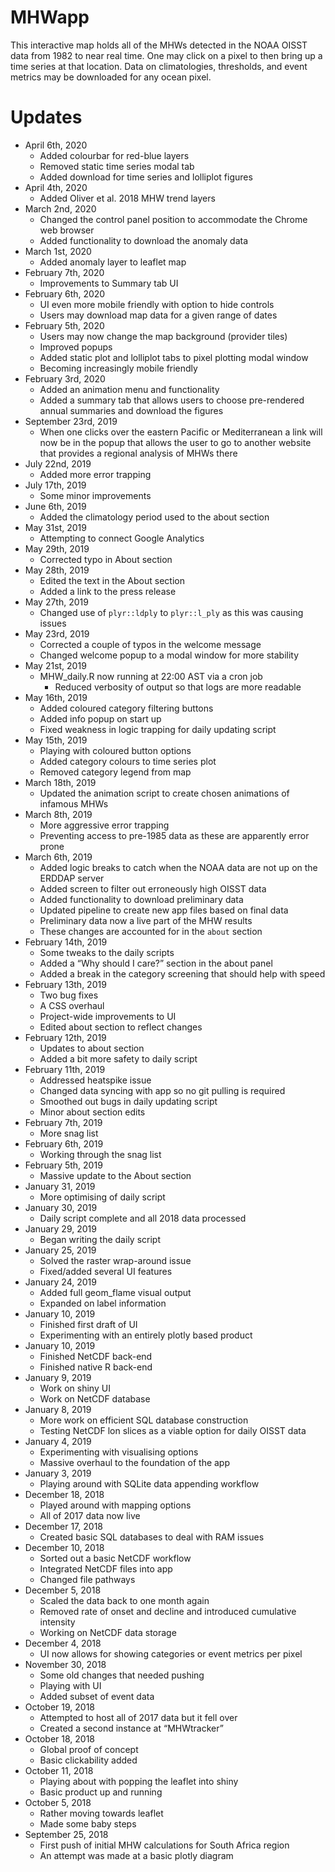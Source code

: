 # MHWapp

This interactive map holds all of the MHWs detected in the NOAA OISST data from 1982 to near real time. One may click on a pixel to then bring up a time series at that location. Data on climatologies, thresholds, and event metrics may be downloaded for any ocean pixel.


# Updates

* April 6th, 2020
  * Added colourbar for red-blue layers
  * Removed static time series modal tab
  * Added download for time series and lolliplot figures

* April 4th, 2020
  * Added Oliver et al. 2018 MHW trend layers

* March 2nd, 2020
  * Changed the control panel position to accommodate the Chrome web browser
  * Added functionality to download the anomaly data
  
* March 1st, 2020
  * Added anomaly layer to leaflet map

* February 7th, 2020
  * Improvements to Summary tab UI

* February 6th, 2020
  * UI even more mobile friendly with option to hide controls
  * Users may download map data for a given range of dates

* February 5th, 2020
  * Users may now change the map background (provider tiles)
  * Improved popups
  * Added static plot and lolliplot tabs to pixel plotting modal window
  * Becoming increasingly mobile friendly

* February 3rd, 2020
  * Added an animation menu and functionality
  * Added a summary tab that allows users to choose pre-rendered annual summaries and download the figures

* September 23rd, 2019
  * When one clicks over the eastern Pacific or Mediterranean a link will now be in the popup that allows the user to go to another website that provides a regional analysis of MHWs there

* July 22nd, 2019
  * Added more error trapping

* July 17th, 2019
  * Some minor improvements

* June 6th, 2019
  * Added the climatology period used to the about section

* May 31st, 2019
  * Attempting to connect Google Analytics

* May 29th, 2019
  * Corrected typo in About section

* May 28th, 2019
  * Edited the text in the About section
  * Added a link to the press release

* May 27th, 2019
  * Changed use of `plyr::ldply` to `plyr::l_ply` as this was causing issues

* May 23rd, 2019
  * Corrected a couple of typos in the welcome message
  * Changed welcome popup to a modal window for more stability

* May 21st, 2019
  * MHW_daily.R now running at 22:00 AST via a cron job
    * Reduced verbosity of output so that logs are more readable

* May 16th, 2019
  * Added coloured category filtering buttons
  * Added info popup on start up
  * Fixed weakness in logic trapping for daily updating script

* May 15th, 2019
  * Playing with coloured button options
  * Added category colours to time series plot
  * Removed category legend from map

* March 18th, 2019
  * Updated the animation script to create chosen animations of infamous MHWs

* March 8th, 2019
  * More aggressive error trapping
  * Preventing access to pre-1985 data as these are apparently error prone

* March 6th, 2019
  * Added logic breaks to catch when the NOAA data are not up on the ERDDAP server
  * Added screen to filter out erroneously high OISST data
  * Added functionality to download preliminary data
  * Updated pipeline to create new app files based on final data
  * Preliminary data now a live part of the MHW results
  * These changes are accounted for in the `about` section

* February 14th, 2019
  * Some tweaks to the daily scripts
  * Added a "Why should I care?" section in the about panel
  * Added a break in the category screening that should help with speed
  
* February 13th, 2019
  * Two bug fixes
  * A CSS overhaul
  * Project-wide improvements to UI
  * Edited about section to reflect changes

* February 12th, 2019
  * Updates to about section
  * Added a bit more safety to daily script

* February 11th, 2019
  * Addressed heatspike issue
  * Changed data syncing with app so no git pulling is required
  * Smoothed out bugs in daily updating script
  * Minor about section edits
  
* February 7th, 2019
  * More snag list

* February 6th, 2019
  * Working through the snag list

* February 5th, 2019
  * Massive update to the About section

* January 31, 2019
  * More optimising of daily script

* January 30, 2019
  * Daily script complete and all 2018 data processed

* January 29, 2019
  * Began writing the daily script

* January 25, 2019
  * Solved the raster wrap-around issue
  * Fixed/added several UI features

* January 24, 2019
  * Added full geom_flame visual output
  * Expanded on label information

* January 10, 2019
  * Finished first draft of UI
  * Experimenting with an entirely plotly based product

* January 10, 2019
  * Finished NetCDF back-end
  * Finished native R back-end

* January 9, 2019
  * Work on shiny UI
  * Work on NetCDF database

* January 8, 2019
  * More work on efficient SQL database construction
  * Testing NetCDF lon slices as a viable option for daily OISST data

* January 4, 2019
  * Experimenting with visualising options
  * Massive overhaul to the foundation of the app

* January 3, 2019
  * Playing around with SQLite data appending workflow

* December 18, 2018
  * Played around with mapping options
  * All of 2017 data now live 

* December 17, 2018
  * Created basic SQL databases to deal with RAM issues

* December 10, 2018
  * Sorted out a basic NetCDF workflow
  * Integrated NetCDF files into app
  * Changed file pathways

* December 5, 2018
  * Scaled the data back to one month again
  * Removed rate of onset and decline and introduced cumulative intensity
  * Working on NetCDF data storage

* December 4, 2018
  * UI now allows for showing categories or event metrics per pixel

* November 30, 2018
  * Some old changes that needed pushing
  * Playing with UI
  * Added subset of event data

* October 19, 2018
  * Attempted to host all of 2017 data but it fell over
  * Created a second instance at "MHWtracker"

* October 18, 2018
  * Global proof of concept
  * Basic clickability added

* October 11, 2018
    * Playing about with popping the leaflet into shiny
    * Basic product up and running

* October 5, 2018
    * Rather moving towards leaflet
    * Made some baby steps
    
* September 25, 2018
    * First push of initial MHW calculations for South Africa region
    * An attempt was made at a basic plotly diagram